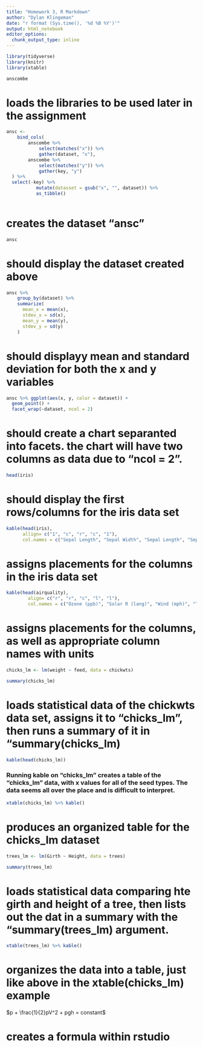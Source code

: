 ```yaml
---
title: "Homework 3, R Markdown"
author: "Dylan Klingeman"
date: "r format (Sys.time(), '%d %B %Y')'"
output: html_notebook
editor_options: 
  chunk_output_type: inline
---
```



```r
library(tidyverse)
library(knitr)
library(xtable)
```
```r
anscombe
```

# loads the libraries to be used later in the assignment

```r
ansc <- 
    bind_cols(
        anscombe %>%
            select(matches("x")) %>%
            gather(dataset, "x"), 
        anscombe %>%
            select(matches("y")) %>%
            gather(key, "y")
  ) %>%
  select(-key) %>%
           mutate(datasset = gsub("x", "", dataset)) %>%
           as_tibble()
    
```

# creates the dataset "ansc" 

```r
ansc
```

# should display the dataset created above

```r
ansc %>%
    group_by(dataset) %>%
    summarize(
      mean_x = mean(x), 
      stdev_x = sd(x), 
      mean_y = mean(y), 
      stdev_y = sd(y)
    )
```

# should displayy mean and standard deviation for both the x and y variables

```r
ansc %>% ggplot(aes(x, y, color = dataset)) + 
  geom_point() + 
  facet_wrap(~dataset, ncol = 2)
```

# should create a chart separanted into facets. the chart will have two columns as data due to "ncol = 2". 

```r
head(iris)
```

# should display the first rows/columns for the iris data set

```r
kable(head(iris), 
      allign= c("1", "c", "r", "c", "1"), 
      col.names = c("Sepal Length", "Sepal Width", "Sepal Length", "Sepal Width", "Species"))
```

# assigns placements for the columns in the iris data set


```r
kable(head(airquality), 
        align= c("r", "r", "c", "l", "l"), 
        col.names = c("Ozone (ppb)", "Solar R (lang)", "Wind (mph)", "Temp (F)", "Month", "Day"))
```

# assigns placements for the columns, as well as appropriate column names with units

```r
chicks_lm <- lm(weight ~ feed, data = chickwts)

summary(chicks_lm)
```

# loads statistical data of the chickwts data set, assigns it to "chicks_lm", then runs a summary of it in "summary(chicks_lm)

```r
kable(head(chicks_lm))

```

### Running kable on "chicks_lm" creates a table of the "chicks_lm" data, with x values for all of the seed types. The data seems all over the place and is difficult to interpret. 

```r
xtable(chicks_lm) %>% kable()
```

# produces an organized table for the chicks_lm dataset

```r
trees_lm <- lm(Girth ~ Height, data = trees)

summary(trees_lm)
```

# loads statistical data comparing hte girth and height of a tree, then lists out the dat in a summary with the "summary(trees_lm) argument. 

```r

xtable(trees_lm) %>% kable()
```

# organizes the data into a table, just like above in the xtable(chicks_lm) example

$p + \frac{1}{2}pV^2 + pgh = constant$ 

# creates a formula within rstudio 